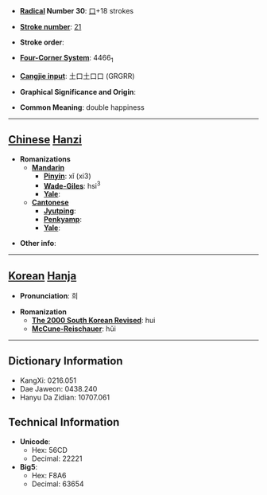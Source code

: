 * '''[[Wiktionary:Chinese radical index| Radical]] Number 30''': [[Wiktionary:Chinese radical index 口|口]]+18 strokes

* '''[[Wiktionary:Chinese total strokes index|Stroke number]]''': [[Wiktionary:Chinese total strokes index 21|21]]

* '''Stroke order''': 

* '''[[Wiktionary:Chinese four corner index|Four-Corner System]]''': 4466<sub>1</sub>

* '''[[Wiktionary:Chinese Cangjie index|Cangjie input]]''': 土口土口口 (GRGRR)

* '''Graphical Significance and Origin''': 

* '''Common Meaning''': double happiness

----

== [[Chinese]] [[Hanzi]] ==

* '''Romanizations'''
** '''[[Mandarin]]'''
*** '''[[Pinyin]]''': xǐ (xi3)
*** '''[[Wade-Giles]]''': hsi<sup>3</sup>
*** '''[[Yale]]''': 
** '''[[Cantonese]]'''
*** '''[[Jyutping]]''':
*** '''[[Penkyamp]]''': 
*** '''[[Yale]]''': 

* '''Other info''': 

----

== [[Korean]] [[Hanja]] ==

* '''Pronunciation''': 희

* '''Romanization'''
** '''[[The 2000 South Korean Revised Romanization|The 2000 South Korean Revised]]''': hui
** '''[[McCune-Reischauer]]''': hŭi

----

== Dictionary Information ==

* KangXi: 0216.051
* Dae Jaweon: 0438.240
* Hanyu Da Zidian: 10707.061

== Technical Information ==

* '''Unicode''':
** Hex: 56CD
** Decimal: 22221
* '''Big5''':
** Hex: F8A6
** Decimal: 63654